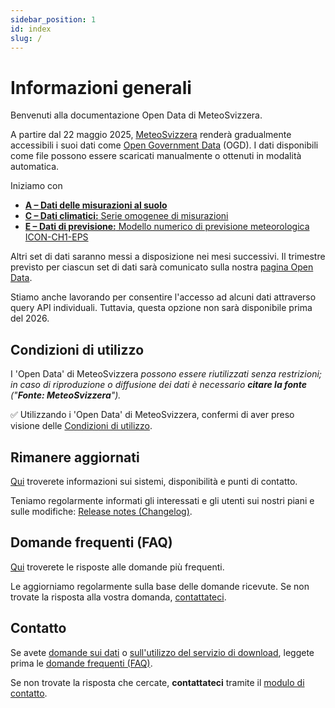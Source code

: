```yaml
---
sidebar_position: 1
id: index
slug: /
---
```


# Informazioni generali

Benvenuti alla documentazione Open Data di MeteoSvizzera.

A partire dal 22 maggio 2025, [MeteoSvizzera](https://www.meteosvizzera.admin.ch/chi-siamo/mandato-legale.html) renderà gradualmente accessibili i suoi dati come [Open Government Data](https://www.bfs.admin.ch/bfs/it/home/servizi/ogd/in-breve.html) (OGD). I dati disponibili come file possono essere scaricati manualmente o ottenuti in modalità automatica.

Iniziamo con
- [**A – Dati delle misurazioni al suolo**](/a-data-groundbased)
- [**C – Dati climatici:** Serie omogenee di misurazioni](/c-climate-data)
- [**E – Dati di previsione:** Modello numerico di previsione meteorologica ICON-CH1-EPS](/e-forecast-data)

Altri set di dati saranno messi a disposizione nei mesi successivi. Il trimestre previsto per ciascun set di dati sarà comunicato sulla nostra [pagina Open Data](https://www.meteosvizzera.admin.ch/servizi-e-pubblicazioni/prestazioni/open-data.html).

Stiamo anche lavorando per consentire l'accesso ad alcuni dati attraverso query API individuali. Tuttavia, questa opzione non sarà disponibile prima del 2026.


## Condizioni di utilizzo

I 'Open Data' di MeteoSvizzera *possono essere riutilizzati senza restrizioni; in caso di riproduzione o diffusione dei dati è necessario **citare la fonte** ("**Fonte: MeteoSvizzera**").*

:white_check_mark: Utilizzando i 'Open Data' di MeteoSvizzera, confermi di aver preso visione delle [Condizioni di utilizzo](/general/terms-of-use).


## Rimanere aggiornati

[Qui](/general/status#sistemi-disponibilità-e-punti-di-contatto) troverete informazioni sui sistemi, disponibilità e punti di contatto.

Teniamo regolarmente informati gli interessati e gli utenti sui nostri piani e sulle modifiche: [Release notes (Changelog)](https://opendatadocs.meteoswiss.ch/it/general/status#release-notes-changelog).


## Domande frequenti (FAQ)

[Qui](/general/faq) troverete le risposte alle domande più frequenti. 

Le aggiorniamo regolarmente sulla base delle domande ricevute. Se non trovate la risposta alla vostra domanda, [contattateci](/general/contact).


## Contatto

Se avete [domande sui dati](/a-data-groundbased) o [sull'utilizzo del servizio di download](/general/download), leggete prima le [domande frequenti (FAQ)](general/faq). 

Se non trovate la risposta che cercate, **contattateci** tramite il [modulo di contatto](https://www.meteosvizzera.admin.ch/chi-siamo/contatto/formulario-di-contatto.html).
